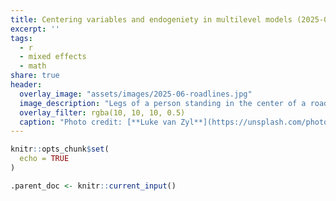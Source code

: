 ```yaml
---
title: Centering variables and endogeniety in multilevel models (2025-06-20)
excerpt: ''
tags: 
  - r
  - mixed effects
  - math
share: true
header:
  overlay_image: "assets/images/2025-06-roadlines.jpg"
  image_description: "Legs of a person standing in the center of a road"
  overlay_filter: rgba(10, 10, 10, 0.5)
  caption: "Photo credit: [**Luke van Zyl**](https://unsplash.com/photos/person-standing-on-concrete-road-Dq0N1y0YHC8)"
---
```


```r
knitr::opts_chunk$set(
  echo = TRUE
)
```






```r
.parent_doc <- knitr::current_input()
```
```r
```
